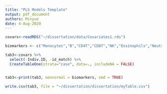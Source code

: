 ```yaml
---
title: "PLS Models Template"
output: pdf_document
authors: Minyue
date: 4-Aug-2020
---
```


```r
covars<-readRDS("~/dissertation/data/Covariates1.rds")

biomarkers <- c("Monocytes","B","CD4T","CD8T","NK","Eosinophils","Neutrophils","Gel.status")

tab3<-covars %>%
  select(-Indiv.ID, -id_match) %>%
  CreateTableOne(strata="case", data=., includeNA = FALSE)


tab3<-print(tab3, nonnormal = biomarkers, smd = TRUE)

write.csv(tab3, file = "~/dissertation/dissertation/myTable.csv")
```


